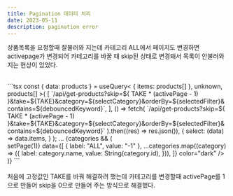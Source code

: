 ```yaml
---
title: Pagination 데이터 처리
date: 2023-05-11
description: pagination error
---
```


상품목록을 요청할때 잘불러와 지는데 카테고리 ALL에서 페이지도 변경하면 activepage가 변경되어 카테고리를 바꿀 때 skip된 상태로 변경돼서 목록이 안불러와지는 현상이 있었다.

<br />
```tsx
const { data: products } = useQuery<
    { items: products[] },
    unknown,
    products[]
  >(
    [
      `/api/get-products?skip=${
        TAKE * (activePage - 1)
      }&take=${TAKE}&category=${selectCategory}&orderBy=${selectedFilter}&contains=${debouncedKeyword}`,
    ],
    () =>
      fetch(
        `/api/get-products?skip=${
          TAKE * (activePage - 1)
        }&take=${TAKE}&category=${selectCategory}&orderBy=${selectedFilter}&contains=${debouncedKeyword}`
      ).then((res) => res.json()),
    {
      select: (data) => data.items,
    }
  );
...
{categories && (
        <div className="mb-4">
          <SegmentedControl
            value={selectCategory}
            onChange={setSelectCategory}
            onClick={() => setPage(1)}
            data={[
              { label: "ALL", value: "-1" },
              ...categories.map((category) => ({
                label: category.name,
                value: String(category.id),
              })),
            ]}
            color="dark"
          />
        </div>
      )}
```

<br />
<br />
처음에 고정값인 TAKE를 바꿔 해결하려 했는데 카테고리를 변경할때 activePage를
1으로 만들어 skip을 0으로 만들어 주는 방식으로 해결했다.

